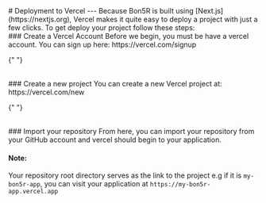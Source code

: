 
<PageTitle title="Deployment to Vercel" />

<Sidebar />
<MDXDocs>
  <DocsAd />
  # Deployment to Vercel
  <Contributors contributors={["manuanish"]} readTime={5} />
  ---
  Because Bon5R is built using [Next.js](https://nextjs.org), Vercel makes it quite easy
  to deploy a project with just a few clicks. To get deploy your project follow these steps:
  <br/>
  ### Create a Vercel Account
  Before we begin, you must be have a vercel account. You can sign up here: https://vercel.com/signup

{" "}

<br />
### Create a new project You can create a new Vercel project at: https://vercel.com/new

{" "}

<br />
### Import your repository From here, you can import your repository from your GitHub
account and vercel should begin to your application.

#### Note:

Your repository root directory serves as the link to the project e.g if it is `my-bon5r-app`, you can visit
your application at `https://my-bon5r-app.vercel.app`

  <NextPage
    nextPage="Heroku"
    previousPage="Deployment Guides"
    prevHref="/docs/deployment"
    nextHref="/docs/deployment/heroku"
  />
</MDXDocs>
